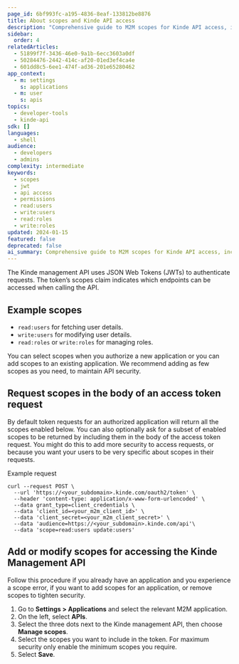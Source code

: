 ```yaml
---
page_id: 6bf993fc-a195-4836-8eaf-133812be8876
title: About scopes and Kinde API access
description: "Comprehensive guide to M2M scopes for Kinde API access, including scope examples and management procedures"
sidebar:
  order: 4
relatedArticles:
  - 51899f7f-3436-46e0-9a1b-6ecc3603a0df
  - 50284476-2442-414c-af20-01ed3ef4ca4e
  - 601dd8c5-6ee1-474f-ad36-201e65280462
app_context:
  - m: settings
    s: applications
  - m: user
    s: apis
topics:
  - developer-tools
  - kinde-api
sdk: []
languages:
  - shell
audience:
  - developers
  - admins
complexity: intermediate
keywords:
  - scopes
  - jwt
  - api access
  - permissions
  - read:users
  - write:users
  - read:roles
  - write:roles
updated: 2024-01-15
featured: false
deprecated: false
ai_summary: Comprehensive guide to M2M scopes for Kinde API access, including scope examples and management procedures
---
```


The Kinde management API uses JSON Web Tokens (JWTs) to authenticate requests. The token’s scopes claim indicates which endpoints can be accessed when calling the API.

## Example scopes

- `read:users` for fetching user details.
- `write:users` for modifying user details.
- `read:roles` or `write:roles` for managing roles.

You can select scopes when you authorize a new application or you can add scopes to an existing application. We recommend adding as few scopes as you need, to maintain API security.

## Request scopes in the body of an access token request

By default token requests for an authorized application will return all the scopes enabled below. You can also optionally ask for a subset of enabled scopes to be returned by including them in the body of the access token request. You might do this to add more security to access requests, or because you want your users to be very specific about scopes in their requests.

Example request

```
curl --request POST \
  --url 'https://<your_subdomain>.kinde.com/oauth2/token' \
  --header 'content-type: application/x-www-form-urlencoded' \
  --data grant_type=client_credentials \
  --data 'client_id=<your_m2m_client_id>' \
  --data 'client_secret=<your_m2m_client_secret>' \
  --data 'audience=https://<your_subdomain>.kinde.com/api'\
  --data 'scope=read:users update:users'
```

## Add or modify scopes for accessing the Kinde Management API

Follow this procedure if you already have an application and you experience a scope error, if you want to add scopes for an application, or remove scopes to tighten security.

1. Go to **Settings > Applications** and select the relevant M2M application.
2. On the left, select **APIs**.
3. Select the three dots next to the Kinde management API, then choose **Manage scopes**. 
4. Select the scopes you want to include in the token. For maximum security only enable the minimum scopes you require. 
5. Select **Save**.
